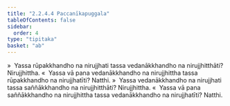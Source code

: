 ```yaml
---
title: "2.2.4.4 Paccanīkapuggala"
tableOfContents: false
sidebar:
  order: 4
type: "tipitaka"
basket: "ab"
---
```



<DynamicBreadcrumb />

<Division number="128">

<Paragraph number="743">
»  Yassa rūpakkhandho na nirujjhati tassa vedanākkhandho na nirujjhitthāti? Nirujjhittha.
</Paragraph>

<Paragraph number="744">
«  Yassa vā pana vedanākkhandho na nirujjhittha tassa rūpakkhandho na nirujjhatīti? Natthi.
</Paragraph>

</Division>
<Division number="129">

<Paragraph number="745">
»  Yassa vedanākkhandho na nirujjhati tassa saññākkhandho na nirujjhitthāti? Nirujjhittha.
</Paragraph>

<Paragraph number="746">
«  Yassa vā pana saññākkhandho na nirujjhittha tassa vedanākkhandho na nirujjhatīti? Natthi.
</Paragraph>
</Division>